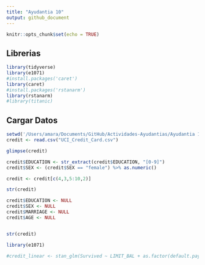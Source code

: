 ```yaml
---
title: "Ayudantia 10"
output: github_document
---
```


```r
knitr::opts_chunk$set(echo = TRUE)
```

## Librerias
```r
library(tidyverse)
library(e1071)
#install.packages('caret')
library(caret)
#install.packages('rstanarm')
library(rstanarm)
#library(titanic)
```

## Cargar Datos
```r
setwd('/Users/amara/Documents/GitHub/Actividades-Ayudantias/Ayudantia 10')
credit <- read.csv("UCI_Credit_Card.csv")

glimpse(credit)
```


```r
credit$EDUCATION <- str_extract(credit$EDUCATION, "[0-9]")
credit$SEX <- (credit$SEX == "female") %>% as.numeric()

credit <- credit[c(4,3,5:10,2)]

str(credit)
```
```r
credit$EDUCATION <- NULL
credit$SEX <- NULL
credit$MARRIAGE <- NULL
credit$AGE <- NULL


str(credit)
```

```r
library(e1071)

#credit_linear <- stan_glm(Survived ~ LIMIT_BAL + as.factor(default.payment.next.month),data = credit, family = gaussian)
```

